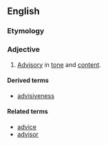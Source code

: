 ==English==

===Etymology===
{{suffix|en|advise|ive}}

===Adjective===
{{en-adj}}

# [[advisory|Advisory]] in [[tone]] and [[content]].

====Derived terms====
* [[advisiveness]]

====Related terms====
* [[advice]]
* [[advisor]]